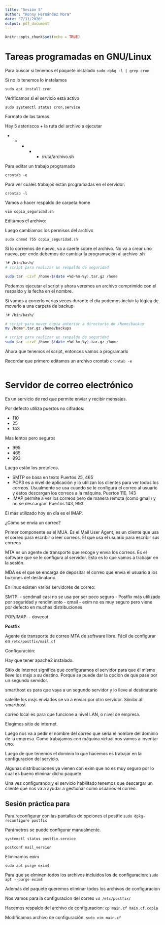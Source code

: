 ```yaml
---
title: "Sesión 5"
author: "Ronny Hernández Mora"
date: "7/11/2020"
output: pdf_document
---
```


```r
knitr::opts_chunk$set(echo = TRUE)
```

# Tareas programadas en GNU/Linux

Para buscar si tenemos el paquete instalado
`sudo dpkg -l | grep cron`

Si no lo tenemos lo instalamos

`sudo apt install cron`

Verificamos si el servicio está activo

`sudo systemctl status cron.service`

Formato de las tareas

Hay 5 asteriscos + la ruta del archivo a ejecutar

* * * * * /ruta/archivo.sh

Para editar un trabajo programado

`crontab -e`

Para ver cuáles trabajos están programadas en el servidor:

`crontab -l`

Vamos a hacer respaldo de carpeta home

`vim copia_seguridad.sh`

Editamos el archivo:


Luego cambiamos los permisos del archivo

`sudo chmod 755 copia_seguridad.sh`

Si lo corremos de nuevo, va a caerle sobre el archivo. No va a crear uno
nuevo, por ende debemos de cambiar la programación al archivo .sh

```bash
!# /bin/bash/
# script para realizar un respaldo de seguridad

sudo tar -czvf /home-$(date +%d-%m-%y).tar.gz /home
```

Podemos ejecutar el script y ahora veremos un archivo comprimido con
el respaldo y la fecha en el nombre.

Si vamos a correrlo varias veces durante el día podemos incluir la 
lógica de moverlo a una carpeta de backup

```bash
!# /bin/bash/

# script para mover copia anterior a directorio de /home/backup
mv /home*.tar.gz /home/backups

# script para realizar un respaldo de seguridad
sudo tar -czvf /home-$(date +%d-%m-%y).tar.gz /home
```

Ahora que tenemos el script, entonces vamos a programarlo

Recordar que primero editamos un archivo crontab
`crontab -e`

```bash

```

# Servidor de correo electrónico

Es un servicio de red que permite enviar y recibir mensajes.

Por defecto utiliza puertos no cifrados:

 - 110
 - 25
 - 143

Mas lentos pero seguros

 - 995
 - 465
 - 993
 
Luego están los protolcos.

 - SMTP se basa en texto Puertos 25, 465
 - POP3 es a nivel de aplicación y lo utilizan los clientes para ver
 todos los correos. Usualmente se usa cuando se le configura el 
 correo al usuario y estos descargan los correos a la máquina. Puertos
 110, 143
 - IMAP permite a ver los correos pero de manera remota (como gmail) y
 no se descargan. Puertos 143, 993
 
El más utilizado hoy en día es el IMAP.

¿Cómo se envía un correo?

Primer componente es el MUA. Es el Mail User Agent, es un cliente que 
usa el correo para escribir o leer correos. El que usa el usuario para
escribir sus correos

MTA es un agente de transporte que recoge y envía los correos. Es el 
software que se le configura al servidor. Esto es lo que vamos a trabajar
en la sesión.

MDA es el que se encarga de depositar el correo que envía el usuario
a los buzones del destinatario.

En linux existen varios servidores de correo:

SMTP:
 - sendmail casi no se usa por ser poco seguro
 - Postfix más utilizado por seguridad y rendimiento
 - qmail
 - exim no es muy seguro pero viene por defecto en muchas distribuciones
 
POP/IMAP:
 - dovecot
 
**Postfix**

Agente de transporte de correo MTA de software libre.
Fácil de configurar en `/etc/postfix/mail.cf`

Configuración:

Hay que tener apache2 instalado.


Sitio de internet significa que configuramos el servidor para que él mismo
lleve los msjs a su destino. Porque se puede dar la opcion de que pase por
un segundo servidor.

smarthost es para que vaya a un segundo servidor y lo lleve al destinatario

satelite los msjs enviados se va a enviar por otro servidor. Similar al
smarthost

correo local es para que funcione a nivel LAN, o nivel de empresa.

Elegimos sitio de internet.

Luego nos va a pedir el nombre del correo que sería el nombre del dominio
de la empresa. Como trabajamos con máquina virtual nos vamos a inventar uno.


Luego de que tenemos el dominio lo que hacemos es trabajar en la 
configuracion del servicio.

Algunas distribuciuones ya vienen con exim que no es muy seguro por
lo cual es bueno eliminar dicho paquete.

Una vez configurando y el servicio habilitado tenemos que descargar un
cliente que nos va a ayudar a gestionar como usuarios el correo.

## Sesión práctica para 

Para reconfigurar con las pantallas de opciones el postfix
`sudo dpkg-reconfigure postfix`

Parámetros se puede configurar manualmente.

`systemctl status postfix.service`

`postconf mail_version`

Eliminamos exim

`sudo apt purge exim4`

Para que se elminen todos los archivos incluidos los de configuracion:
`sudo apt --purge exim4`

Además del paquete queremos eliminar todos los archivos de configuracion

Nos vamos para la configuracion del correo
`cd /etc/postfix/`

Hacemos respaldo del archivo de configuracion:
`cp main.cf main.cf.copia`

Modificamos archivo de configuración:
`sudo vim main.cf`




